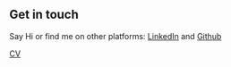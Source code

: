

## Get in touch

Say Hi or find me on other platforms:  <a target="_blank" rel="noopener noreferrer" href="https://www.linkedin.com/in/jaykumar-halpati/">LinkedIn</a> and <a target="_blank" rel="noopener noreferrer" href="https://github.com/Jhalpati">Github</a>

<a href="./CV/JaykumarH_CV.pdf" target="_blank">CV</a>
